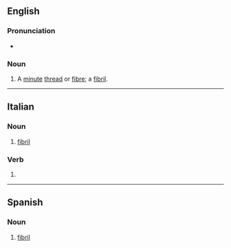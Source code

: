 ==English==

===Pronunciation===
* {{rhymes|en|ɪlə}}

===Noun===
{{en-noun|fibrillae}}

# A [[minute]] [[thread]] or [[fibre]]; a [[fibril]].

{{Webster 1913}}

----

==Italian==

===Noun===
{{it-noun|f}}

# [[fibril]]

===Verb===
{{head|it|verb form}}

# {{inflection of|it|fibrillare||3|s|pres|indc|;|2|s|impr}}

----

==Spanish==

===Noun===
{{es-noun|f}}

# [[fibril]]